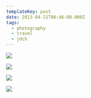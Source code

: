 ```yaml
---
templateKey: post
date: 2013-04-21T06:46:00.000Z
tags:
  - photography
  - travel
  - jdch
---
```

![](../../assets/photos/20130421-IMG_4920.jpg)

![](../../assets/photos/20130421-IMG_4974.jpg)

![](../../assets/photos/20130421-IMG_4993.jpg)

![](../../assets/photos/20130421-IMG_5004.jpg)